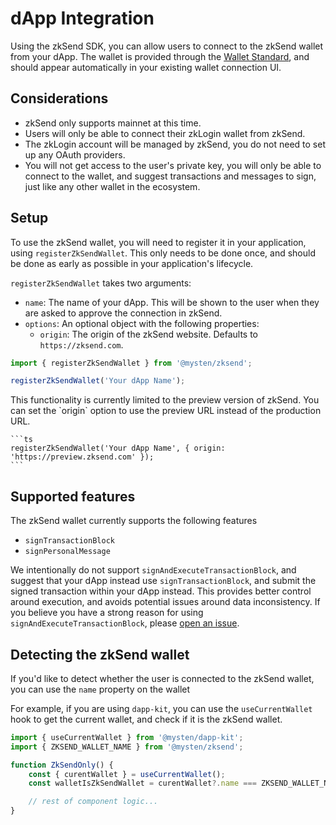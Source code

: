 
# dApp Integration

Using the zkSend SDK, you can allow users to connect to the zkSend wallet from your dApp. The wallet
is provided through the [Wallet Standard](https://docs.sui.io/standards/wallet-standard), and should
appear automatically in your existing wallet connection UI.

## Considerations

- zkSend only supports mainnet at this time.
- Users will only be able to connect their zkLogin wallet from zkSend.
- The zkLogin account will be managed by zkSend, you do not need to set up any OAuth providers.
- You will not get access to the user's private key, you will only be able to connect to the wallet,
  and suggest transactions and messages to sign, just like any other wallet in the ecosystem.

## Setup

To use the zkSend wallet, you will need to register it in your application, using
`registerZkSendWallet`. This only needs to be done once, and should be done as early as possible in
your application's lifecycle.

`registerZkSendWallet` takes two arguments:

- `name`: The name of your dApp. This will be shown to the user when they are asked to approve the
  connection in zkSend.
- `options`: An optional object with the following properties:
  - `origin`: The origin of the zkSend website. Defaults to `https://zksend.com`.

```ts
import { registerZkSendWallet } from '@mysten/zksend';

registerZkSendWallet('Your dApp Name');
```

<Callout type="warning">
	This functionality is currently limited to the preview version of zkSend. You can set the `origin` option to use the preview URL instead of the production URL.

    ```ts
    registerZkSendWallet('Your dApp Name', { origin: 'https://preview.zksend.com' });
    ```

</Callout>

## Supported features

The zkSend wallet currently supports the following features

- `signTransactionBlock`
- `signPersonalMessage`

We intentionally do not support `signAndExecuteTransactionBlock`, and suggest that your dApp instead
use `signTransactionBlock`, and submit the signed transaction within your dApp instead. This
provides better control around execution, and avoids potential issues around data inconsistency. If
you believe you have a strong reason for using `signAndExecuteTransactionBlock`, please
[open an issue](https://github.com/MystenLabs/sui/issues/new/choose).

## Detecting the zkSend wallet

If you'd like to detect whether the user is connected to the zkSend wallet, you can use the `name`
property on the wallet

For example, if you are using `dapp-kit`, you can use the `useCurrentWallet` hook to get the current
wallet, and check if it is the zkSend wallet.

```ts
import { useCurrentWallet } from '@mysten/dapp-kit';
import { ZKSEND_WALLET_NAME } from '@mysten/zksend';

function ZkSendOnly() {
	const { curentWallet } = useCurrentWallet();
	const walletIsZkSendWallet = curentWallet?.name === ZKSEND_WALLET_NAME;

	// rest of component logic...
}
```
